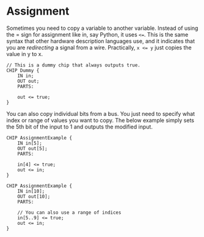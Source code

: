 # Assignment

Sometimes you need to copy a variable to another variable. Instead of using the = sign for assignment like in, say Python, it uses `<=`. This is the same syntax that other hardware description languages use, and it indicates that you are *redirecting* a signal from a wire.  Practically, `x <= y` just copies the value in y to x.

``` hdl
// This is a dummy chip that always outputs true. 
CHIP Dummy {
    IN in;
    OUT out;
    PARTS:
    
    out <= true;
}
```


You can also copy individual bits from a bus. You just need to specify what index or range of values you want to copy. The below example simply sets the 5th bit of the input to 1 and outputs the modified input.

``` hdl
CHIP AssignmentExample {
    IN in[5];
    OUT out[5];
    PARTS:
    
    in[4] <= true;
    out <= in;
}

```
``` hdl
CHIP AssignmentExample {
    IN in[10];
    OUT out[10];
    PARTS:
    
    // You can also use a range of indices
    in[5..9] <= true;
    out <= in;
}
```
